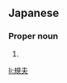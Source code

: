 ==Japanese==
{{ja-kanjitab|のり|お}}

===Proper noun===
{{ja-pos|のりお|proper}}

# {{given name|male|lang=ja|sort=のりお}}

[[li:規夫]]